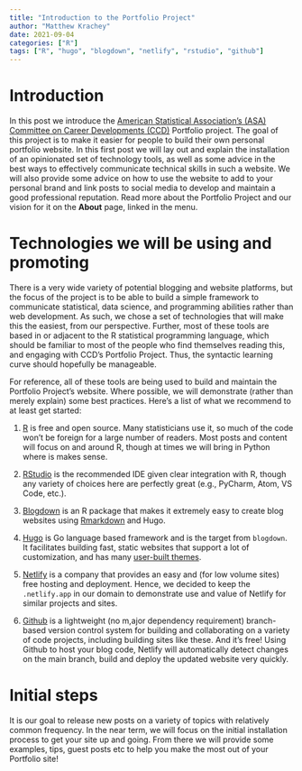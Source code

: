 ```yaml
---
title: "Introduction to the Portfolio Project"
author: "Matthew Krachey"
date: 2021-09-04
categories: ["R"]
tags: ["R", "hugo", "blogdown", "netlify", "rstudio", "github"]
---
```


# Introduction

In this post we introduce the [American Statistical Association's (ASA)](https://www.amstat.org/) [Committee on Career Developments (CCD)](https://community.amstat.org/ccd/home) Portfolio project. The goal of this project is to make it easier for people to build their own personal portfolio website. In this first post we will lay out and explain the installation of an opinionated set of technology tools, as well as some advice in the best ways to effectively communicate technical skills in such a website. We will also provide some advice on how to use the website to add to your personal brand and link posts to social media to develop and maintain a good professional reputation. Read more about the Portfolio Project and our vision for it on the **About** page, linked in the menu. 
  
# Technologies we will be using and promoting

There is a very wide variety of potential blogging and website platforms, but the focus of the project is to be able to build a simple framework to communicate statistical, data science, and programming abilities rather than web development. As such, we chose a set of technologies that will make this the easiest, from our perspective. Further, most of these tools are based in or adjacent to the R statistical programming language, which should be familiar to most of the people who find themselves reading this, and engaging with CCD's Portfolio Project. Thus, the syntactic learning curve should hopefully be manageable. 

For reference, all of these tools are being used to build and maintain the Portfolio Project's website. Where possible, we will demonstrate (rather than merely explain) some best practices. Here's a list of what we recommend to at least get started:

  1. [R](https://www.r-project.org/) is free and open source. Many statisticians use it, so much of the code won't be foreign for a large number of readers. Most posts and content will focus on and around R, though at times we will bring in Python where is makes sense. 
  
  2. [RStudio](https://www.rstudio.com/) is the recommended IDE given clear integration with R, though any variety of choices here are perfectly great (e.g., PyCharm, Atom, VS Code, etc.).
  
  3. [Blogdown](https://pkgs.rstudio.com/blogdown/) is an R package that makes it extremely easy to create blog websites using [Rmarkdown](https://rmarkdown.rstudio.com/) and Hugo.
  
  4. [Hugo](https://gohugo.io/) is Go language based framework and is the target from `blogdown`. It facilitates building fast, static websites that support a lot of customization, and has many [user-built themes](https://themes.gohugo.io/). 
  
  5. [Netlify](https://www.netlify.com/) is a company that provides an easy and (for low volume sites) free hosting and deployment. Hence, we decided to keep the `.netlify.app` in our domain to demonstrate use and value of Netlify for similar projects and sites.
  
  6. [Github](https://github.com/) is a lightweight (no m,ajor dependency requirement) branch-based version control system for building and collaborating on a variety of code projects, including building sites like these. And it's free! Using Github to host your blog code, Netlify will automatically detect changes on the main branch, build and deploy the updated website very quickly.
  
# Initial steps

It is our goal to release new posts on a variety of topics with relatively common frequency. In the near term, we will focus on the initial installation process to get your site up and going. From there we will provide some examples, tips, guest posts etc to help you make the most out of your Portfolio site!
